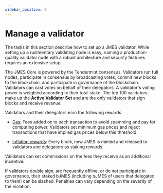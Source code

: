 ```yaml
---
sidebar_position: 2
---
```


# Manage a validator

The tasks in this section describe how to set up a JMES validator. While setting up a rudimentary validating node is easy, running a production-quality validator node with a robust architecture and security features requires an extensive setup.

The JMES Core is powered by the Tendermint consensus. Validators run full nodes, participate in consensus by broadcasting votes, commit new blocks to the blockchain, and participate in governance of the blockchain. Validators can cast votes on behalf of their delegators. A validator's voting power is weighted according to their total stake. The top 100 validators make up the **Active Validator Set** and are the only validators that sign blocks and receive revenue.

Validators and their delegators earn the following rewards:

- [Gas](../../learn/fees.mdx#gas): Fees added on to each transaction to avoid spamming and pay for computing power. Validators set minimum gas prices and reject transactions that have implied gas prices below this threshold.

- [Inflation rewards](../../develop/module-specifications/spec-mint.mdx): Every block, new JMES is minted and released to validators and delegators as staking rewards.

Validators can set commissions on the fees they receive as an additional incentive.

If validators double sign, are frequently offline, or do not participate in governance, their staked bJMES (including bJMES of users that delegated to them) can be slashed. Penalties can vary depending on the severity of the violation.
